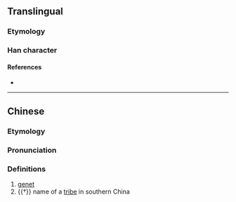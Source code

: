 {{character info/new}}
==Translingual==

===Etymology===
{{Han compound|犬|菐|c1=s|c2=p|t1=dog|ls=psc}}

===Han character===
{{Han char|rn=94|rad=犬|as=12|sn=15|four=42234|canj=KHTCO|ids=⿰犭菐}}

====References====
* {{Han ref|kx=0718.160|dkj=20679|dj=1129.280|hdz=21368.050|uh=735B|ud=29531|bh=E67B|bd=59003}}

----

==Chinese==
{{zh-forms}}

===Etymology===
{{rfe|zh|where did the sense 'genet' come from?}}

===Pronunciation===
{{zh-pron
|m=pú
|mc=y
|oc=y
|cat=n
}}

===Definitions===
{{zh-hanzi}}

# [[genet]]
# {{†}} {{zh-div|鉛}} name of a [[tribe]] in southern China

{{zh-cat|Mammals}}